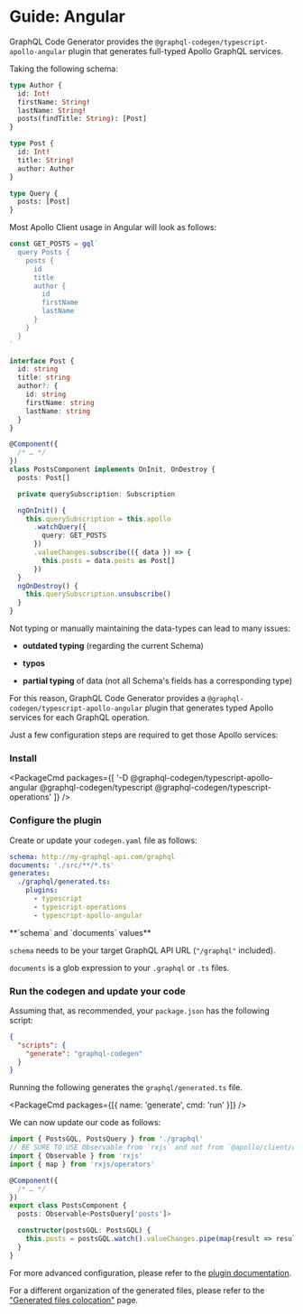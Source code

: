 
# Guide: Angular

GraphQL Code Generator provides the `@graphql-codegen/typescript-apollo-angular` plugin that generates full-typed Apollo GraphQL services.

Taking the following schema:

```graphql filename="schema.graphql"
type Author {
  id: Int!
  firstName: String!
  lastName: String!
  posts(findTitle: String): [Post]
}

type Post {
  id: Int!
  title: String!
  author: Author
}

type Query {
  posts: [Post]
}
```

Most Apollo Client usage in Angular will look as follows:

```ts
const GET_POSTS = gql`
  query Posts {
    posts {
      id
      title
      author {
        id
        firstName
        lastName
      }
    }
  }
`

interface Post {
  id: string
  title: string
  author?: {
    id: string
    firstName: string
    lastName: string
  }
}

@Component({
  /* … */
})
class PostsComponent implements OnInit, OnDestroy {
  posts: Post[]

  private querySubscription: Subscription

  ngOnInit() {
    this.querySubscription = this.apollo
      .watchQuery({
        query: GET_POSTS
      })
      .valueChanges.subscribe(({ data }) => {
        this.posts = data.posts as Post[]
      })
  }
  ngOnDestroy() {
    this.querySubscription.unsubscribe()
  }
}
```

Not typing or manually maintaining the data-types can lead to many issues:

- **outdated typing** (regarding the current Schema)

- **typos**

- **partial typing** of data (not all Schema&apos;s fields has a corresponding type)

For this reason, GraphQL Code Generator provides a `@graphql-codegen/typescript-apollo-angular` plugin that generates typed Apollo services for each GraphQL operation.

Just a few configuration steps are required to get those Apollo services:

### Install

<PackageCmd
  packages={[
    '-D @graphql-codegen/typescript-apollo-angular @graphql-codegen/typescript @graphql-codegen/typescript-operations'
  ]}
/>

### Configure the plugin

Create or update your `codegen.yaml` file as follows:

```yaml
schema: http://my-graphql-api.com/graphql
documents: './src/**/*.ts'
generates:
  ./graphql/generated.ts:
    plugins:
      - typescript
      - typescript-operations
      - typescript-apollo-angular
```

<Callout>
**`schema` and `documents` values**

`schema` needs to be your target GraphQL API URL (`"/graphql"` included).

`documents` is a glob expression to your `.graphql` or `.ts` files.

</Callout>

### Run the codegen and update your code

Assuming that, as recommended, your `package.json` has the following script:

```json filename="package.json"
{
  "scripts": {
    "generate": "graphql-codegen"
  }
}
```

Running the following generates the `graphql/generated.ts` file.

<PackageCmd packages={[{ name: 'generate', cmd: 'run' }]} />

We can now update our code as follows:

```ts
import { PostsGQL, PostsQuery } from './graphql'
// BE SURE TO USE Observable from `rxjs` and not from `@apollo/client/core` when using map
import { Observable } from 'rxjs'
import { map } from 'rxjs/operators'

@Component({
  /* … */
})
export class PostsComponent {
  posts: Observable<PostsQuery['posts']>

  constructor(postsGQL: PostsGQL) {
    this.posts = postsGQL.watch().valueChanges.pipe(map(result => result.data.posts))
  }
}
```

For more advanced configuration, please refer to the [plugin documentation](/plugins/typescript-apollo-angular).

For a different organization of the generated files, please refer to the ["Generated files colocation"](/docs/advanced/generated-files-colocation) page.
